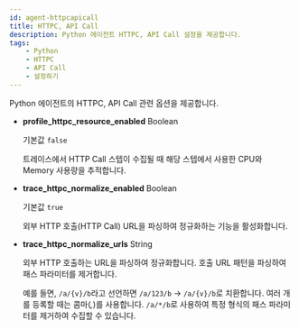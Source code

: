 ```yaml
---
id: agent-httpcapicall
title: HTTPC, API Call
description: Python 에이전트 HTTPC, API Call 설정을 제공합니다.
tags:
    - Python
    - HTTPC
    - API Call
    - 설정하기
---
```


Python 에이전트의 HTTPC, API Call 관련 옵션을 제공합니다.

* **profile_httpc_resource_enabled** <span class='type'>Boolean</span>

  기본값 `false`

  트레이스에서 HTTP Call 스텝이 수집될 때 해당 스텝에서 사용한 CPU와 Memory 사용량을 추적합니다.

* **trace_httpc_normalize_enabled** <span class='type'>Boolean</span>

  기본값 `true`

  외부 HTTP 호출(HTTP Call) URL을 파싱하여 정규화하는 기능을 활성화합니다. 

* **trace_httpc_normalize_urls** <span class='type'>String</span>

  외부 HTTP 호출하는 URL을 파싱하여 정규화합니다. 호출 URL 패턴을 파싱하여 패스 파라미터를 제거합니다. 
  
  예를 들면, `/a/{v}/b`라고 선언하면 `/a/123/b` → `/a/{v}/b`로 치환합니다. 여러 개를 등록할 때는 콤마(*,*)를 사용합니다. `/a/*/b`로 사용하여 특정 형식의 패스 파라미터를 제거하여 수집할 수 있습니다.      
